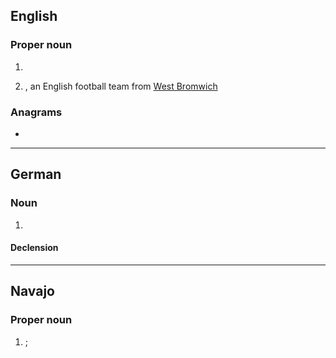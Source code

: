 ==English==

===Proper noun===
{{en-proper noun}}

# {{init of|en|{{w|World Boxing Association}}}}
# {{init of|en|[[w:West Bromwich Albion|West Bromwich Albion]]|nodot=1}}, an English football team from [[West Bromwich]]

===Anagrams===
* {{anagrams|en|a=abw|ABW|AWB}}

{{cln|en|initialisms}}
{{C|en|Organizations}}

----

==German==

===Noun===
{{de-noun|m.sg}}

# {{lb|de|law of compensation}} {{abbreviation of|de|Wiederbeschaffungsaufwand}}

====Declension====
{{de-ndecl|m.sg}}

----

==Navajo==
{{wikipedia|lang=nv|W.B.A.}}

===Proper noun===
{{head|nv|proper noun}}

# {{place|nv|country|cont/North America|t=USA}}; {{initialism of|nv|Wááshindoon bikéyah ałhidadiidzooígíí|lit=United Country of Washington|nodot=1|nocap=1}}